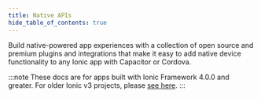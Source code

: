 ```yaml
---
title: Native APIs
hide_table_of_contents: true
---
```




<head>
  <title>Native APIs - Build Open-Source Native Application Experiences</title>
  <meta name="description" content="Build native application experiences with open-source Native APIs. Easily add native device functionality to any Ionic app with Capacitor or Cordova." />
  <style>{`
    :root {
      --doc-item-container-width: 60rem;
    }
  `}</style>
</head>

Build native-powered app experiences with a collection of open source and premium plugins and integrations that make it easy to add native device functionality to any Ionic app with Capacitor or Cordova.

<intro-end />

<NativeEnterpriseCards />

<NativeEnterprise />

:::note
These docs are for apps built with Ionic Framework 4.0.0 and greater. For older Ionic v3 projects, please [see here](https://ionicframework.com/docs/v3/native/).
:::
